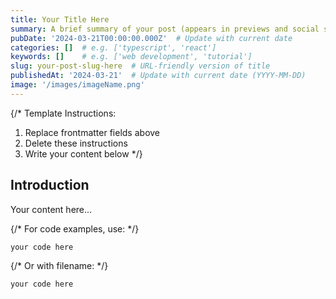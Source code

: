 ```yaml
---
title: Your Title Here
summary: A brief summary of your post (appears in previews and social shares)
pubDate: '2024-03-21T00:00:00.000Z'  # Update with current date
categories: []  # e.g. ['typescript', 'react']
keywords: []    # e.g. ['web development', 'tutorial']
slug: your-post-slug-here  # URL-friendly version of title
publishedAt: '2024-03-21'  # Update with current date (YYYY-MM-DD)
image: '/images/imageName.png'
---
```


{/* 
  Template Instructions:
  1. Replace frontmatter fields above
  2. Delete these instructions
  3. Write your content below
*/}

## Introduction

Your content here...

{/* For code examples, use: */}
```js
your code here
```

{/* Or with filename: */}
```js:example.js
your code here
```

